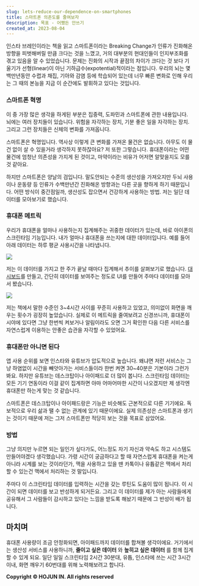 ```yaml
---
slug: lets-reduce-our-dependence-on-smartphones
title: 스마트폰 의존도를 줄여보자
description: 목표 - 어쨌든 안쓰기
created_at: 2023-08-04
---
```


인스타 브레인이라는 책을 읽고 스마트폰이라는 Breaking Change가 인류가 진화해온 방향을 피벗해버릴 만큼 크다는 것을 느꼈고, 거의
대부분의 현대인들이 인지부조화를 겪고 있음을 알 수 있었습니다. 문제는 진화의 시작과 끝점의 차이가 크다는 것 보다 기울기가
선형(linear)이 아닌 기하급수(expotential)적이라는 점입니다. 우리의 뇌는 몇백만년동안 수렵과 채집, 기아와 감염 등에
학습되어 있는데 너무 빠른 변화로 인해 우리는 그 때의 본능을 지금 이 순간에도 발휘하고 있다는 것입니다.

### 스마트폰 혁명

이 중 가장 많은 생각을 하게된 부분은 집중력, 도파민과 스마트폰에 관한 내용입니다. 뇌에는 여러 장치들이 있습니다. 위험을 자각하는 장치,
기분 좋은 일을 자각하는 장치. 그리고 그런 장치들은 신체의 변화를 가져옵니다.

스마트폰은 혁명입니다. 역사상 이렇게 큰 변화를 가져온 물건은 없습니다. 아무도 이 물건 없이 살 수 있을거라 생각하지 못하잖아요? 저 또한
그렇습니다. 휴대폰이라는 어떤 물건에 엄청난 의존성을 가지게 된 것이고, 마약이라는 비유가 어저면 알맞을지도 모를 것 같아요.

하지만 스마트폰은 양날의 검입니다. 말도안되는 수준의 생산성을 가져오지만 두뇌 사용이나 운동량 등 인류가 수백만년간 진화해온 방향과는 다른
곳을 향하게 하기 때문입니다. 어떤 방식이 중간점일까, 생산성도 잡으면서 건강하게 사용하는 방법. 저는 일단 데이터를 모아보기로 했습니다.

### 휴대폰 메트릭

우리가 휴대폰을 얼마나 사용하는지 집계해주는 귀중한 데이터가 있는데, 바로 아이폰의 스크린타임 기능입니다. 내가 얼마나 휴대폰을 쓰는지에
대한 데이터입니다. 예를 들어 아래 데이터는 하루 평균 사용시간을 나타냅니다.

![](http://t1.daumcdn.net/brunch/service/user/aVyy/image/lnoe1jyIYS4XkqGAYQAbnpFQFH8.jpeg)

저는 이 데이터를 가지고 한 주가 끝날 때마다 집계해서 추이를 살펴보기로 했습니다.
[대시보드](https://www.hojunin.com/profess)를 만들고, 간단히 데이터를 보여주는 정도로 UI를 만들어 주마다
데이터를 모아서 봤습니다.

![](http://t1.daumcdn.net/brunch/service/user/aVyy/image/-mAjjW3_BeTfSXLlUzLgTsDOZdc.png)

저는 책에서 말한 수준인 3~4시간 사이를 꾸준히 사용하고 있었고, 의미없이 화면을 깨우는 횟수가 굉장히 높았습니다. 실제로 이 메트릭을
줄여보려고 신경쓰니까, 휴대폰이 시야에 있다면 그냥 한번씩 켜보거나 알림이라도 오면 그거 확인한 다음 다른 서비스를 자연스럽게 이용하는
안좋은 습관을 자각할 수 있었어요.

### 휴대폰만 아니면 된다

앱 사용 순위를 보면 인스타와 유튜브가 압도적으로 높습니다. 왜냐면 저런 서비스는 그냥 하염없이 시간을 빼앗아가는 서비스들이라 한번 켜면
30~40분은 기본이라 그런가봐요. 하지만 유튜브는 데스크탑이나 아이패드로 더 많이 봅니다. 스크린타임 데이터는 모든 기기 연동이라 이걸
같이 집계하면 아마 어마어마한 시간이 나오겠지만 제 생각엔 휴대폰만 하는게 맞는 것 같습니다.

스마트폰은 데스크탑이나 아이패드랑은 기능은 비슷해도 근본적으로 다른 기기에요. 독보적으로 우리 삶과 땔 수 없는 관계에 있기 때문이에요.
실제 의존성은 스마트폰과 생기는 것이기 때문에 저는 그저 스마트폰만 적당히 보는 것을 목표로 삼았어요.

### 방법

그냥 의지만 누르면 되는 일인가 싶다가도, 어느정도 자기 자신과 약속도 하고 시스템도 만들어야겠다 생각했습니다. 가령 시간이 궁금하다고 할
때 자연스럽게 휴대폰을 켜는게 아니라 시계를 보는 것이라던가, 맥을 사용하고 있을 땐 카톡이나 유튭같은 맥에서 처리할 수 있는건 맥에서
처리하는 것 말입니다.

주마다 이 스크린타임 데이터를 입력하는 시간을 갖는 루틴도 도움이 많이 됩니다. 이 시간이 되면 데이터를 보고 반성하게 되거든요. 그리고 이
데이터를 제가 아는 사람들에게 공유해서 그 사람들이 감시하고 있다는 느낌을 받도록 해놨기 때문에 그 반성이 배가 됩니다.

## 마치며

휴대폰 사용량이 조금 안정화되면, 아이패드까지 데이터를 합쳐볼 생각이에요. 거기에서는 생산성 서비스를 사용하니까, **줄이고 싶은 데이터**
와 **높히고 싶은 데이터** 를 함께 집계할 수 있게 되요. 일단 일일 스크린타임 2시간 30분대, 유튭, 인스타에 쓰는 시간 3시간
이내, 화면 깨우기 60번대를 위해 노력해보려고 합니다.

**Copyright © HOJUN IN. All rights reserved**
